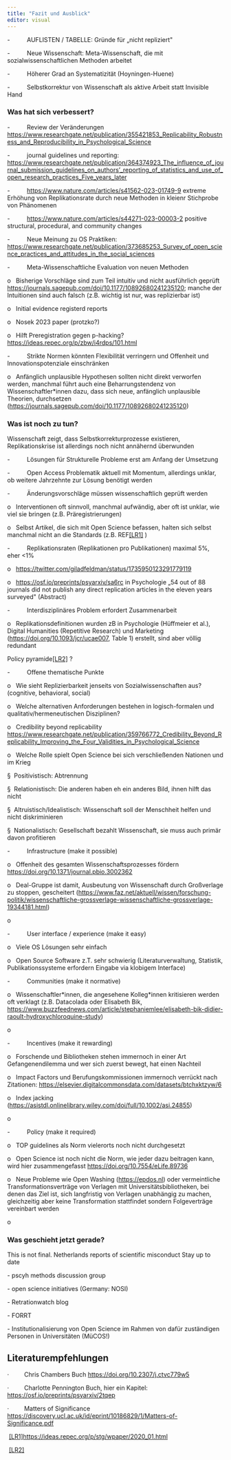 ```yaml
---
title: "Fazit und Ausblick"
editor: visual
---
```


-          AUFLISTEN / TABELLE: Gründe für „nicht repliziert\"

-          Neue Wissenschaft: Meta-Wissenschaft, die mit sozialwissenschaftlichen Methoden arbeitet

-          Höherer Grad an Systematizität (Hoyningen-Huene)

-          Selbstkorrektur von Wissenschaft als aktive Arbeit statt Invisible Hand

### Was hat sich verbessert?

-          Review der Veränderungen <https://www.researchgate.net/publication/355421853_Replicability_Robustness_and_Reproducibility_in_Psychological_Science>

-          journal guidelines und reporting: [https://www.researchgate.net/publication/364374923_The_influence_of_journal_submission_guidelines_on_authors'\_reporting_of_statistics_and_use_of_open_research_practices_Five_years_later](https://www.researchgate.net/publication/364374923_The_influence_of_journal_submission_guidelines_on_authors'_reporting_of_statistics_and_use_of_open_research_practices_Five_years_later)

-          <https://www.nature.com/articles/s41562-023-01749-9> extreme Erhöhung von Replikationsrate durch neue Methoden in kleienr Stichprobe von Phänomenen

-          <https://www.nature.com/articles/s44271-023-00003-2> positive structural, procedural, and community changes

-          Neue Meinung zu OS Praktiken: <https://www.researchgate.net/publication/373685253_Survey_of_open_science_practices_and_attitudes_in_the_social_sciences>

-          Meta-Wissenschaftliche Evaluation von neuen Methoden

o   Bisherige Vorschläge sind zum Teil intuitiv und nicht ausführlich geprüft <https://journals.sagepub.com/doi/10.1177/10892680241235120>; manche der Intuitionen sind auch falsch (z.B. wichtig ist nur, was replizierbar ist)

o   Initial evidence registerd reports

o   Nosek 2023 paper (protzko?)

o   Hilft Preregistration gegen p-hacking? <https://ideas.repec.org/p/zbw/i4rdps/101.html>

-          Strikte Normen könnten Flexibilität verringern und Offenheit und Innovationspotenziale einschränken

o   Anfänglich unplausible Hypothesen sollten nicht direkt verworfen werden, manchmal führt auch eine Beharrungstendenz von Wissenschaftler\*innen dazu, dass sich neue, anfänglich unplausible Theorien, durchsetzen (<https://journals.sagepub.com/doi/10.1177/10892680241235120>)

### Was ist noch zu tun?

Wissenschaft zeigt, dass Selbstkorrekturprozesse existieren, Replikationskrise ist allerdings noch nicht annähernd überwunden

-          Lösungen für Strukturelle Probleme erst am Anfang der Umsetzung

-          Open Access Problematik aktuell mit Momentum, allerdings unklar, ob weitere Jahrzehnte zur Lösung benötigt werden

-          Änderungsvorschläge müssen wissenschaftlich geprüft werden

o   Interventionen oft sinnvoll, manchmal aufwändig, aber oft ist unklar, wie viel sie bringen (z.B. Präregistrierungen)

o   Selbst Artikel, die sich mit Open Science befassen, halten sich selbst manchmal nicht an die Standards (z.B. REF[\[LR1\]](#_msocom_1) )

-          Replikationsraten (Replikationen pro Publikationen) maximal 5%, eher \<1%

o   <https://twitter.com/giladfeldman/status/1735950123291779119>

o   <https://osf.io/preprints/psyarxiv/sa6rc> in Psychologie „54 out of 88 journals did not publish any direct replication articles in the eleven years surveyed\" (Abstract)

-          Interdisziplinäres Problem erfordert Zusammenarbeit

o   Replikationsdefinitionen wurden zB in Psychologie (Hüffmeier et al.), Digital Humanities (Repetitive Research) und Marketing (<https://doi.org/10.1093/jcr/ucae007>, Table 1) erstellt, sind aber völlig redundant

Policy pyramide[\[LR2\]](#_msocom_2) ?

-          Offene thematische Punkte

o   Wie sieht Replizierbarkeit jenseits von Sozialwissenschaften aus? (cognitive, behavioral, social)

o   Welche alternativen Anforderungen bestehen in logisch-formalen und qualitativ/hermeneutischen Disziplinen?

o   Credibility beyond replicability <https://www.researchgate.net/publication/359766772_Credibility_Beyond_Replicability_Improving_the_Four_Validities_in_Psychological_Science>

o   Welche Rolle spielt Open Science bei sich verschließenden Nationen und im Krieg

§  Positivistisch: Abtrennung

§  Relationistisch: Die anderen haben eh ein anderes Bild, ihnen hilft das nicht

§  Altruistisch/Idealistisch: Wissenschaft soll der Menschheit helfen und nicht diskriminieren

§  Nationalistisch: Gesellschaft bezahlt Wissenschaft, sie muss auch primär davon profitieren

-          Infrastructure (make it possible)

o   Offenheit des gesamten Wissenschaftsprozesses fördern\
<https://doi.org/10.1371/journal.pbio.3002362>

o   Deal-Gruppe ist damit, Ausbeutung von Wissenschaft durch Großverlage zu stoppen, gescheitert (<https://www.faz.net/aktuell/wissen/forschung-politik/wissenschaftliche-grossverlage-wissenschaftliche-grossverlage-19344181.html>)

o    

-          User interface / experience (make it easy)

o   Viele OS Lösungen sehr einfach

o   Open Source Software z.T. sehr schwierig (Literaturverwaltung, Statistik, Publikationssysteme erfordern Eingabe via klobigem Interface)

-          Communities (make it normative)

o   Wissenschaftler\*innen, die angesehene Kolleg\*innen kritisieren werden oft verklagt (z.B. Datacolada oder Elisabeth Bik, <https://www.buzzfeednews.com/article/stephaniemlee/elisabeth-bik-didier-raoult-hydroxychloroquine-study>)

o    

-          Incentives (make it rewarding)

o   Forschende und Bibliotheken stehen immernoch in einer Art Gefangenendilemma und wer sich zuerst bewegt, hat einen Nachteil

o   Impact Factors und Berufungskommissionen immernoch verrückt nach Zitationen: <https://elsevier.digitalcommonsdata.com/datasets/btchxktzyw/6>

o   Index jacking (<https://asistdl.onlinelibrary.wiley.com/doi/full/10.1002/asi.24855>)

o  

-          Policy (make it required)

o   TOP guidelines als Norm vielerorts noch nicht durchgesetzt

o   Open Science ist noch nicht die Norm, wie jeder dazu beitragen kann, wird hier zusammengefasst <https://doi.org/10.7554/eLife.89736>

o   Neue Probleme wie Open Washing (<https://epdos.nl>) oder vermeintliche Transformationsverträge von Verlagen mit Universitätsbibliotheken, bei denen das Ziel ist, sich langfristig von Verlagen unabhängig zu machen, gleichzeitig aber keine Transformation stattfindet sondern Folgeverträge vereinbart werden

o    

### Was geschieht jetzt gerade?

This is not final. Netherlands reports of scientific misconduct Stay up to date

\- pscyh methods discussion group

\- open science initiatives (Germany: NOSI)

\- Retrationwatch blog

\- FORRT

\- Institutionalisierung von Open Science im Rahmen von dafür zuständigen Personen in Universitäten (MüCOS!)

## Literaturempfehlungen

·         Chris Chambers Buch <https://doi.org/10.2307/j.ctvc779w5>

·         Charlotte Pennington Buch, hier ein Kapitel: <https://osf.io/preprints/psyarxiv/2tqep>

·         Matters of Significance <https://discovery.ucl.ac.uk/id/eprint/10186829/1/Matters-of-Significance.pdf>

 [\[LR1\]](#_msoanchor_1)<https://ideas.repec.org/p/stg/wpaper/2020_01.html>

 [\[LR2\]](#_msoanchor_2)
